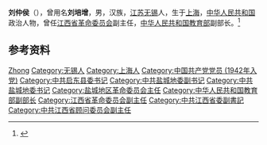 '''刘仲侯'''（{{bd|1924年|2月|2015年|10月15日}}），曾用名'''刘培增'''，男，汉族，[[江苏|江苏]][[无锡|无锡]]人，生于[[上海|上海]]，[[中华人民共和国|中华人民共和国]]政治人物，曾任[[江西省革命委员会|江西省革命委员会]]副主任，[[中华人民共和国教育部|中华人民共和国教育部]]副部长。<ref>{{Cite web|title=92岁江西省委原副书记刘仲侯逝世，曾任教育部负责人|url=https://www.thepaper.cn/newsDetail_forward_1385717|accessdate=2020-09-21|work=澎湃新闻|archive-date=2017-02-12|archive-url=https://web.archive.org/web/20170212013309/http://www.thepaper.cn/newsDetail_forward_1385717|dead-url=no}}</ref>

== 参考资料 ==
{{reflist}}

{{中国人物小作品}}

{{Authority control}}
{{DEFAULTSORT:Liu刘}}
[[Category:刘姓|Zhong]]
[[Category:无锡人|Category:无锡人]]
[[Category:上海人|Category:上海人]]
[[Category:中国共产党党员_(1942年入党)|Category:中国共产党党员 (1942年入党)]]
[[Category:中共启东县委书记|Category:中共启东县委书记]]
[[Category:中共盐城地委副书记|Category:中共盐城地委副书记]]
[[Category:中共盐城地委书记|Category:中共盐城地委书记]]
[[Category:盐城地区革命委员会主任|Category:盐城地区革命委员会主任]]
[[Category:中华人民共和国教育部副部长|Category:中华人民共和国教育部副部长]]
[[Category:江西省革命委员会副主任|Category:江西省革命委员会副主任]]
[[Category:中共江西省委副書記|Category:中共江西省委副書記]]
[[Category:中共江西省顾问委员会副主任|Category:中共江西省顾问委员会副主任]]